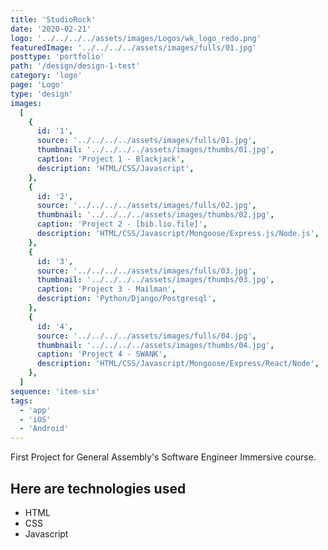 ```yaml
---
title: 'StudioRock'
date: '2020-02-21'
logo: '../../../../assets/images/Logos/wk_logo_redo.png'
featuredImage: '../../../../assets/images/fulls/01.jpg'
posttype: 'portfolio'
path: '/design/design-1-test'
category: 'logo'
page: 'Logo'
type: 'design'
images:
  [
    {
      id: '1',
      source: '../../../../assets/images/fulls/01.jpg',
      thumbnail: '../../../../assets/images/thumbs/01.jpg',
      caption: 'Project 1 - Blackjack',
      description: 'HTML/CSS/Javascript',
    },
    {
      id: '2',
      source: '../../../../assets/images/fulls/02.jpg',
      thumbnail: '../../../../assets/images/thumbs/02.jpg',
      caption: 'Project 2 - [bib.lio.file]',
      description: 'HTML/CSS/Javascript/Mongoose/Express.js/Node.js',
    },
    {
      id: '3',
      source: '../../../../assets/images/fulls/03.jpg',
      thumbnail: '../../../../assets/images/thumbs/03.jpg',
      caption: 'Project 3 - Mailman',
      description: 'Python/Django/Postgresql',
    },
    {
      id: '4',
      source: '../../../../assets/images/fulls/04.jpg',
      thumbnail: '../../../../assets/images/thumbs/04.jpg',
      caption: 'Project 4 - SWANK',
      description: 'HTML/CSS/Javascript/Mongoose/Express/React/Node',
    },
  ]
sequence: 'item-six'
tags:
  - 'app'
  - 'iOS'
  - 'Android'
---
```


First Project for General Assembly's Software Engineer Immersive course.

<!-- ![Blackjack Screenshot](../assets/images/fulls/01.jpg) -->

## Here are technologies used

- HTML
- CSS
- Javascript
